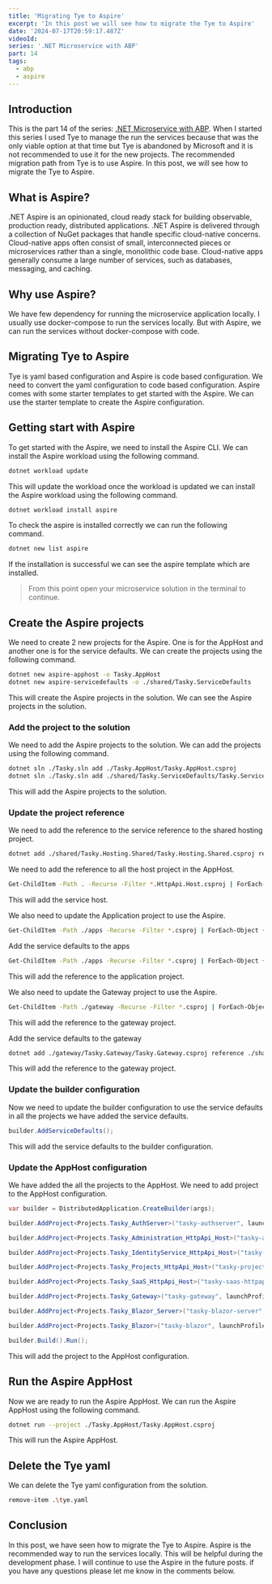 ```yaml
---
title: 'Migrating Tye to Aspire'
excerpt: 'In this post we will see how to migrate the Tye to Aspire'
date: '2024-07-17T20:59:17.487Z'
videoId:
series: '.NET Microservice with ABP'
part: 14
tags:
  - abp
  - aspire
---
```


<YoutubeVideo videoId={props.videoId} />

<TOCInline toc={props.toc} asDisclosure />

## Introduction

This is the part 14 of the series: [.NET Microservice with ABP](/posts/abp-microservice-series). When I started this series I used Tye to manage the run the services because that was the only viable option at that time but Tye is abandoned by Microsoft and it is not recommended to use it for the new projects. The recommended migration path from Tye is to use Aspire. In this post, we will see how to migrate the Tye to Aspire.

## What is Aspire?

.NET Aspire is an opinionated, cloud ready stack for building observable, production ready, distributed applications. .NET Aspire is delivered through a collection of NuGet packages that handle specific cloud-native concerns. Cloud-native apps often consist of small, interconnected pieces or microservices rather than a single, monolithic code base. Cloud-native apps generally consume a large number of services, such as databases, messaging, and caching.

## Why use Aspire?

We have few dependency for running the microservice application locally. I usually use docker-compose to run the services locally. But with Aspire, we can run the services without docker-compose with code.

## Migrating Tye to Aspire

Tye is yaml based configuration and Aspire is code based configuration. We need to convert the yaml configuration to code based configuration. Aspire comes with some starter templates to get started with the Aspire. We can use the starter template to create the Aspire configuration.

## Getting start with Aspire

To get started with the Aspire, we need to install the Aspire CLI. We can install the Aspire workload using the following command.

```bash
dotnet workload update
```

This will update the workload once the workload is updated we can install the Aspire workload using the following command.

```bash
dotnet workload install aspire
```

To check the aspire is installed correctly we can run the following command.

```bash
dotnet new list aspire
```

If the installation is successful we can see the aspire template which are installed.

> From this point open your microservice solution in the terminal to continue.

## Create the Aspire projects

We need to create 2 new projects for the Aspire. One is for the AppHost and another one is for the service defaults. We can create the projects using the following command.

```bash
dotnet new aspire-apphost -o Tasky.AppHost
dotnet new aspire-servicedefaults -o ./shared/Tasky.ServiceDefaults
```

This will create the Aspire projects in the solution. We can see the Aspire projects in the solution.

### Add the project to the solution

We need to add the Aspire projects to the solution. We can add the projects using the following command.

```bash
dotnet sln ./Tasky.sln add ./Tasky.AppHost/Tasky.AppHost.csproj
dotnet sln ./Tasky.sln add ./shared/Tasky.ServiceDefaults/Tasky.ServiceDefaults.csproj
```

This will add the Aspire projects to the solution.

### Update the project reference

We need to add the reference to the service reference to the shared hosting project.

```bash
dotnet add ./shared/Tasky.Hosting.Shared/Tasky.Hosting.Shared.csproj reference ./shared/Tasky.ServiceDefaults/Tasky.ServiceDefaults.csproj
```

We need to add the reference to all the host project in the AppHost.

```bash
Get-ChildItem -Path . -Recurse -Filter *.HttpApi.Host.csproj | ForEach-Object { dotnet add ./Tasky.AppHost/Tasky.AppHost.csproj reference $_.FullName }
```

This will add the service host.

We also need to update the Application project to use the Aspire.

```bash
Get-ChildItem -Path ./apps -Recurse -Filter *.csproj | ForEach-Object { dotnet add ./Tasky.AppHost/Tasky.AppHost.csproj reference $_.FullName }
```

Add the service defaults to the apps

```bash
Get-ChildItem -Path ./apps -Recurse -Filter *.csproj | ForEach-Object { dotnet add $_.FullName reference ./shared/Tasky.ServiceDefaults/Tasky.ServiceDefaults.csproj }
```

This will add the reference to the application project.

We also need to update the Gateway project to use the Aspire.

```bash
Get-ChildItem -Path ./gateway -Recurse -Filter *.csproj | ForEach-Object { dotnet add ./Tasky.AppHost/Tasky.AppHost.csproj reference $_.FullName }
```

This will add the reference to the gateway project.

Add the service defaults to the gateway

```bash
dotnet add ./gateway/Tasky.Gateway/Tasky.Gateway.csproj reference ./shared/Tasky.ServiceDefaults/Tasky.ServiceDefaults.csproj
```

This will add the reference to the gateway project.

### Update the builder configuration

Now we need to update the builder configuration to use the service defaults in all the projects we have added the service defaults.

```csharp
builder.AddServiceDefaults();
```

This will add the service defaults to the builder configuration.

### Update the AppHost configuration

We have added the all the projects to the AppHost. We need to add project to the AppHost configuration.

```csharp
var builder = DistributedApplication.CreateBuilder(args);

builder.AddProject<Projects.Tasky_AuthServer>("tasky-authserver", launchProfileName: "Tasky.AuthServer");

builder.AddProject<Projects.Tasky_Administration_HttpApi_Host>("tasky-administration-httpapi-host", launchProfileName: "Tasky.Administration.Host");

builder.AddProject<Projects.Tasky_IdentityService_HttpApi_Host>("tasky-identityservice-httpapi-host", launchProfileName: "Tasky.IdentityService.Host");

builder.AddProject<Projects.Tasky_Projects_HttpApi_Host>("tasky-projects-httpapi-host", launchProfileName: "Tasky.Projects.Host");

builder.AddProject<Projects.Tasky_SaaS_HttpApi_Host>("tasky-saas-httpapi-host", launchProfileName: "Tasky.SaaS.Host");

builder.AddProject<Projects.Tasky_Gateway>("tasky-gateway", launchProfileName: "Tasky.Gateway");

builder.AddProject<Projects.Tasky_Blazor_Server>("tasky-blazor-server", launchProfileName: "Tasky.Blazor.Server");

builder.AddProject<Projects.Tasky_Blazor>("tasky-blazor", launchProfileName: "Tasky.Blazor");

builder.Build().Run();
```

This will add the project to the AppHost configuration.

## Run the Aspire AppHost

Now we are ready to run the Aspire AppHost. We can run the Aspire AppHost using the following command.

```bash
dotnet run --project ./Tasky.AppHost/Tasky.AppHost.csproj
```

This will run the Aspire AppHost.

## Delete the Tye yaml

We can delete the Tye yaml configuration from the solution.

```bash
remove-item .\tye.yaml
```

## Conclusion

In this post, we have seen how to migrate the Tye to Aspire. Aspire is the recommended way to run the services locally. This will be helpful during the development phase. I will continue to use the Aspire in the future posts. if you have any questions please let me know in the comments below.
